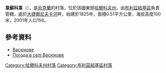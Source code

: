 {{coord|48|45|58|N|36|20|39|E|scale:100000_region:UA|display=title}}

'''韋蘇科韋'''（{{lang-uk|Васюкове}}），是[[烏克蘭|烏克蘭]]的村落，位於該國東部[[哈爾科夫州|哈爾科夫州]]，由[[布利茲紐基區|布利茲紐基區]]負責管轄，處於[[大捷爾尼夫卡河|大捷爾尼夫卡河]]畔，始建於1825年，面積0.51平方公里，海拔高度100米，2001年人口156。

==參考資料==
* [http://gska2.rada.gov.ua/pls/z7502/A005?rdat1=09.01.2009&rf7571=32316 Васюкове]{{dead link|date=2018年5月 |bot=InternetArchiveBot |fix-attempted=yes }}
* [http://weather.in.ua/ua/har'kovskaja/2660 Погода в селі Васюкове] {{Wayback|url=http://weather.in.ua/ua/har'kovskaja/2660 |date=20160323023946 }}

{{DEFAULTSORT:Васюкове}}
[[Category:哈爾科夫州村落|Category:哈爾科夫州村落]]
[[Category:布利茲紐基區村落|Category:布利茲紐基區村落]]


{{Kharkiv-geo-stub}}